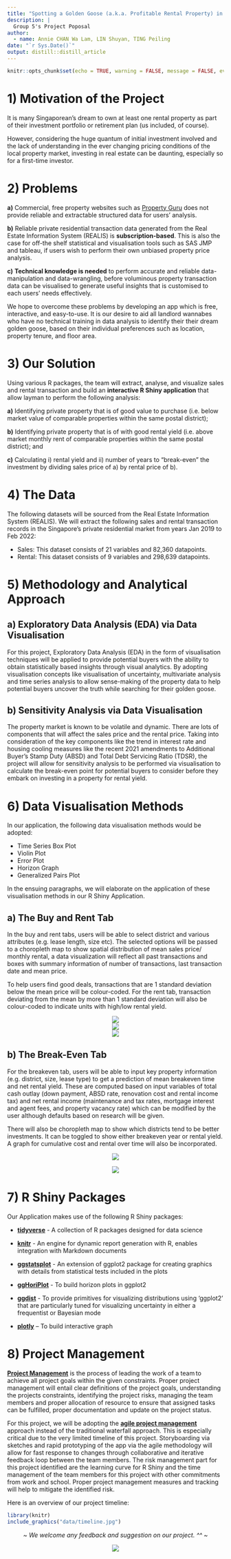 ```yaml
---
title: "Spotting a Golden Goose (a.k.a. Profitable Rental Property) in Singapore"
description: |
  Group 5's Project Poposal
author:
  - name: Annie CHAN Wa Lam, LIN Shuyan, TING Peiling
date: "`r Sys.Date()`"
output: distill::distill_article
---
```


```r
knitr::opts_chunk$set(echo = TRUE, warning = FALSE, message = FALSE, eval = TRUE, fig.retina = 3)
```

# 1) Motivation of the Project

It is many Singaporean's dream to own at least one rental property as part of their investment portfolio or retirement plan (us included, of course). 

However, considering the huge quantum of initial investment involved and the lack of understanding in the ever changing pricing conditions of the local property market, investing in real estate can be daunting, especially so for a first-time investor.

# 2) Problems

__a)__ Commercial, free property websites such as [Property Guru](https://www.propertyguru.com.sg/) does not provide reliable and extractable structured data for users' analysis. 

__b)__ Reliable private residential transaction data generated from the Real Estate Information System (REALIS) is __subscription-based__. This is also the case for off-the shelf statistical and visualisation tools such as SAS JMP and tableau, if users wish to perform their own unbiased property price analysis.

__c)__ __Technical knowledge is needed__ to perform accurate and reliable data-manipulation and data-wrangling, before voluminous property transaction data can be visualised to generate useful insights that is customised to each users' needs effectively.

We hope to overcome these problems by developing an app which is free, interactive, and easy-to-use. It is our desire to aid all landlord wannabes who have no technical training in data analysis to identify their their dream golden goose, based on their individual preferences such as location, property tenure, and floor area.


# 3) Our Solution

Using various R packages, the team will extract, analyse, and visualize sales and rental transaction and build an __interactive R Shiny application__ that allow layman to perform the following analysis:

__a)__ Identifying private property that is of good value to purchase (i.e. below market value of comparable properties within the same postal district);

__b)__ Identifying private property that is of with good rental yield (i.e. above market monthly rent of comparable properties within the same postal district); and

__c)__ Calculating i) rental yield and ii) number of years to “break-even” the investment by dividing sales price of a) by rental price of b). 


# 4) The Data

The following datasets will be sourced from the Real Estate Information System (REALIS). We will extract the following sales and rental transaction records in the Singapore's private residential market from years Jan 2019 to Feb 2022:

+ Sales: This dataset consists of 21 variables and 82,360 datapoints.
+ Rental: This dataset consists of 9 variables and 298,639 datapoints.


# 5) Methodology and Analytical Approach

## a) Exploratory Data Analysis (EDA) via Data Visualisation 

For this project, Exploratory Data Analysis (EDA) in the form of visualisation techniques will be applied to provide potential buyers with the ability to obtain statistically based insights through visual analytics.  By adopting visualisation concepts like visualisation of uncertainty, multivariate analysis and time series analysis to allow sense-making of the property data to help potential buyers uncover the truth while searching for their golden goose. 

## b) Sensitivity Analysis via Data Visualisation 

The property market is known to be volatile and dynamic.  There are lots of components that will affect the sales price and the rental price.  Taking into consideration of the key components like the trend in interest rate and housing cooling measures like the recent 2021 amendments to Additional Buyer's Stamp Duty (ABSD) and Total Debt Servicing Ratio (TDSR), the project will allow for sensitivity analysis to be performed via visualisation to calculate the break-even point for potential buyers to consider before they embark on investing in a property for rental yield. 

# 6) Data Visualisation Methods

In our application, the following data visualisation methods would be adopted:

+ Time Series Box Plot 
+ Violin Plot 
+ Error Plot 
+ Horizon Graph 
+ Generalized Pairs Plot 
 
In the ensuing paragraphs, we will elaborate on the application of these visualisation methods in our R Shiny Application.

## a) The Buy and Rent Tab

In the buy and rent tabs, users will be able to select district and various attributes (e.g. lease length, size etc). The selected options will be passed to a choropleth map to show spatial distribution of mean sales price/ monthly rental, a data visualization will reflect all past transactions and boxes with summary information of number of transactions, last transaction date and mean price. 

To help users find good deals, transactions that are 1 standard deviation below the mean price will be colour-coded. For the rent tab, transaction deviating from the mean by more than 1 standard deviation will also be colour-coded to indicate units with high/low rental yield. 

<center>

![](data/buy1.png)
</center>


<center>

![](data/buy2.png)
</center>

<center>

![](data/buy3.png)
</center>

## b) The Break-Even Tab

For the breakeven tab, users will be able to input key property information (e.g. district, size, lease type) to get a prediction of mean breakeven time and net rental yield. These are computed based on input variables of total cash outlay (down payment, ABSD rate, renovation cost and rental income tax) and net rental income (maintenance and tax rates, mortgage interest and agent fees, and property vacancy rate) which can be modified by the user although defaults based on research will be given. 

There will also be choropleth map to show which districts tend to be better investments. It can be toggled to show either breakeven year or rental yield. A graph for cumulative cost and rental over time will also be incorporated.

<center>

![](data/be1.png)

</center>

<center>

![](data/be2.png)

</center>

# 7) R Shiny Packages

Our Application makes use of the following R Shiny packages:

+ [**tidyverse**](https://www.tidyverse.org/packages/) - A collection of R packages designed for data science 

+ [**knitr**](https://cran.r-project.org/web/packages/knitr/index.html) - An engine for dynamic report generation with R, enables integration with Markdown documents 

+ [**ggstatsplot**](https://www.rdocumentation.org/packages/ggstatsplot/versions/0.1.4) - An extension of ggplot2 package for creating graphics with details from statistical tests included in the plots 

+ [**ggHoriPlot**](https://github.com/rivasiker/ggHoriPlot) - To build horizon plots in ggplot2 

+ [**ggdist**](https://cran.r-project.org/web/packages/ggdist/index.html) - To provide primitives for visualizing distributions using 'ggplot2' that are particularly tuned for visualizing uncertainty in either a frequentist or Bayesian mode 

+ [**plotly**](https://plotly.com/r/) – To build interactive graph 


# 8) Project Management

[**Project Management**](https://en.wikipedia.org/wiki/Project_management) is the process of leading the work of a team to achieve all project goals within the given constraints.  Proper project management will entail clear definitions of the project goals, understanding the projects constraints, identifying the project risks, managing the team members and proper allocation of resource to ensure that assigned tasks can be fulfilled, proper documentation and update on the project status.   

For this project, we will be adopting the [**agile project management**](https://www.apm.org.uk/resources/find-a-resource/agile-project-management/) approach instead of the traditional waterfall approach.  This is especially critical due to the very limited timeline of this project.  Storyboarding via sketches and rapid prototyping of the app via the agile methodology will allow for fast response to changes through collaborative and iterative feedback loop between the team members.  The risk management part for this project identified are the learning curve for R Shiny and the time management of the team members for this project with other commitments from work and school.  Proper project management measures and tracking will help to mitigate the identified risk.  

Here is an overview of our project timeline:

```r
library(knitr)
include_graphics("data/timeline.jpg")
```


<center>
*~ We welcome any feedback and suggestion on our project. ^^ ~*


![](data/thanks.png)

</center>
